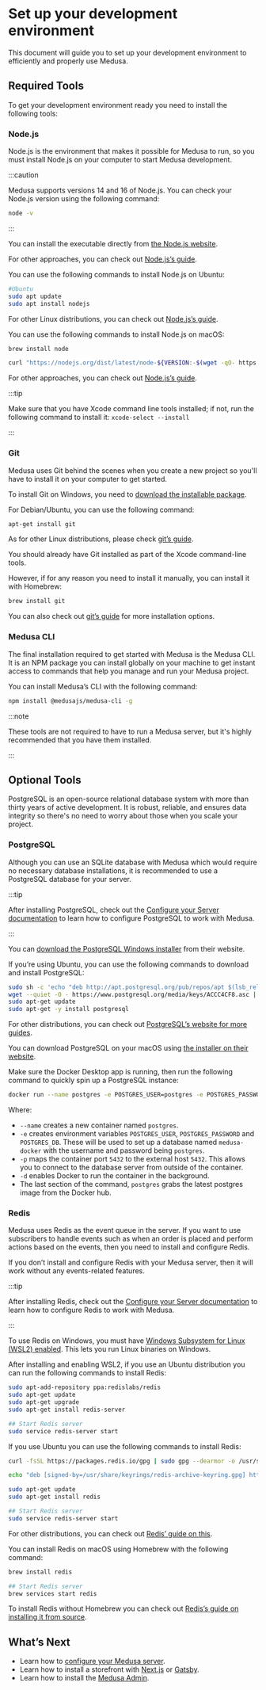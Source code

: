 
# Set up your development environment

This document will guide you to set up your development environment to efficiently and properly use Medusa.

## Required Tools

To get your development environment ready you need to install the following tools:

### Node.js

Node.js is the environment that makes it possible for Medusa to run, so you must install Node.js on your computer to start Medusa development.

:::caution

Medusa supports versions 14 and 16 of Node.js. You can check your Node.js version using the following command:

```bash
node -v
```

:::

<Tabs groupId="operating-systems" wrapperClassName={styles.osTabs}>
<TabItem value="windows" label="Windows" default>

You can install the executable directly from [the Node.js website](https://nodejs.org/en/#home-downloadhead).

For other approaches, you can check out [Node.js’s guide](https://nodejs.org/en/download/package-manager/#windows-1).

</TabItem>
<TabItem value="linux" label="Linux">

You can use the following commands to install Node.js on Ubuntu:

```bash
#Ubuntu
sudo apt update
sudo apt install nodejs
```

For other Linux distributions, you can check out [Node.js’s guide](https://nodejs.org/en/download/package-manager/).

</TabItem>
<TabItem value="macos" label="macOS">

You can use the following commands to install Node.js on macOS:

<Tabs>
<TabItem value="homebrew" label="Homebrew">

```bash
brew install node
```

</TabItem>
<TabItem value="no-homebrew" label="Without Homebrew">

```bash
curl "https://nodejs.org/dist/latest/node-${VERSION:-$(wget -qO- https://nodejs.org/dist/latest/ | sed -nE 's|.*>node-(.*)\.pkg</a>.*|\1|p')}.pkg" > "$HOME/Downloads/node-latest.pkg" && sudo installer -store -pkg "$HOME/Downloads/node-latest.pkg" -target "/"
```

</TabItem>
</Tabs>

For other approaches, you can check out [Node.js’s guide](https://nodejs.org/en/download/package-manager/#macos).

:::tip

Make sure that you have Xcode command line tools installed; if not,  run the following command to install it: `xcode-select --install`

:::
</TabItem>
</Tabs>

### Git

Medusa uses Git behind the scenes when you create a new project so you'll have to install it on your computer to get started.

<Tabs groupId="operating-systems" wrapperClassName={styles.osTabs}>
<TabItem value="windows" label="Windows" default>

To install Git on Windows, you need to [download the installable package](https://git-scm.com/download/win).

</TabItem>
<TabItem value="linux" label="Linux">

For Debian/Ubuntu, you can use the following command:

```bash
apt-get install git
```

As for other Linux distributions, please check [git’s guide](https://git-scm.com/download/linux).

</TabItem>
<TabItem value="macos" label="macOS">

You should already have Git installed as part of the Xcode command-line tools.

However, if for any reason you need to install it manually, you can install it with Homebrew:

```bash
brew install git
```

You can also check out [git’s guide](https://git-scm.com/download/mac) for more installation options.

</TabItem>
</Tabs>

### Medusa CLI

The final installation required to get started with Medusa is the Medusa CLI. It is an NPM package you can install globally on your machine to get instant access to commands that help you manage and run your Medusa project.

You can install Medusa’s CLI with the following command:

```bash npm2yarn
npm install @medusajs/medusa-cli -g
```

:::note

These tools are not required to have to run a Medusa server, but it's highly recommended that you have them installed.

:::

## Optional Tools

PostgreSQL is an open-source relational database system with more than thirty years of active development. It is robust, reliable, and ensures data integrity so there's no need to worry about those when you scale your project.

### PostgreSQL

Although you can use an SQLite database with Medusa which would require no necessary database installations, it is recommended to use a PostgreSQL database for your server.

:::tip

After installing PostgreSQL, check out the [Configure your Server documentation](../usage/configurations.md#postgresql-configurations) to learn how to configure PostgreSQL to work with Medusa.

:::

<Tabs groupId="operating-systems" wrapperClassName={styles.osTabs}>
<TabItem value="windows" label="Windows">

You can [download the PostgreSQL Windows installer](https://www.postgresql.org/download/windows/) from their website.

</TabItem>
<TabItem value="linux" label="Linux">

If you’re using Ubuntu, you can use the following commands to download and install PostgreSQL:

```bash
sudo sh -c 'echo "deb http://apt.postgresql.org/pub/repos/apt $(lsb_release -cs)-pgdg main" > /etc/apt/sources.list.d/pgdg.list'
wget --quiet -O - https://www.postgresql.org/media/keys/ACCC4CF8.asc | sudo apt-key add -
sudo apt-get update
sudo apt-get -y install postgresql
```

For other distributions, you can check out [PostgreSQL’s website for more guides](https://www.postgresql.org/download/linux/).

</TabItem>
<TabItem value="macos" label="macOS">

You can download PostgreSQL on your macOS using [the installer on their website](https://www.postgresql.org/download/macosx/).

</TabItem>
<TabItem value="docker" label="Docker">

Make sure the Docker Desktop app is running, then run the following command to quickly spin up a PostgreSQL instance:

```bash
docker run --name postgres -e POSTGRES_USER=postgres -e POSTGRES_PASSWORD=postgres -e POSTGRES_DB=medusa-docker -p 5432:5432 -d postgres
```

Where:

- `--name` creates a new container named `postgres`.
- `-e` creates environment variables `POSTGRES_USER`, `POSTGRES_PASSWORD` and `POSTGRES_DB`. These will be used to set up a database named `medusa-docker` with the username and password being `postgres`.
- `-p` maps the container port `5432` to the external host `5432`. This allows you to connect to the database server from outside of the container.
- `-d` enables Docker to run the container in the background.
- The last section of the command, `postgres` grabs the latest postgres image from the Docker hub.

</TabItem>
</Tabs>

### Redis

Medusa uses Redis as the event queue in the server. If you want to use subscribers to handle events such as when an order is placed and perform actions based on the events, then you need to install and configure Redis.

If you don’t install and configure Redis with your Medusa server, then it will work without any events-related features.

:::tip

After installing Redis, check out the [Configure your Server documentation](../usage/configurations.md#redis) to learn how to configure Redis to work with Medusa.

:::

<Tabs groupId="operating-systems" wrapperClassName={styles.osTabs}>
<TabItem value="windows" label="Windows">

To use Redis on Windows, you must have [Windows Subsystem for Linux (WSL2) enabled](https://docs.microsoft.com/en-us/windows/wsl/install). This lets you run Linux binaries on Windows.

After installing and enabling WSL2, if you use an Ubuntu distribution you can run the following commands to install Redis:

```bash
sudo apt-add-repository ppa:redislabs/redis
sudo apt-get update
sudo apt-get upgrade
sudo apt-get install redis-server

## Start Redis server
sudo service redis-server start
```

</TabItem>
<TabItem value="linux" label="Linux">

If you use Ubuntu you can use the following commands to install Redis:

```bash
curl -fsSL https://packages.redis.io/gpg | sudo gpg --dearmor -o /usr/share/keyrings/redis-archive-keyring.gpg

echo "deb [signed-by=/usr/share/keyrings/redis-archive-keyring.gpg] https://packages.redis.io/deb $(lsb_release -cs) main" | sudo tee /etc/apt/sources.list.d/redis.list

sudo apt-get update
sudo apt-get install redis

## Start Redis server
sudo service redis-server start
```

For other distributions, you can check out [Redis’ guide on this](https://redis.io/docs/getting-started/installation/install-redis-on-linux/).

</TabItem>
<TabItem value="macos" label="macOS">

You can install Redis on macOS using Homebrew with the following command:

```bash
brew install redis

## Start Redis server
brew services start redis
```

To install Redis without Homebrew you can check out [Redis’s guide on installing it from source](https://redis.io/docs/getting-started/installation/install-redis-from-source/).

</TabItem>
</Tabs>

## What’s Next

- Learn how to [configure your Medusa server](../usage/configurations.md).
- Learn how to install a storefront with [Next.js](../starters/nextjs-medusa-starter.md) or [Gatsby](./../starters/gatsby-medusa-starter.md).
- Learn how to install the [Medusa Admin](../admin/quickstart.md).
